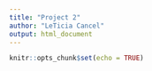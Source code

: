 ```yaml
---
title: "Project 2"
author: "LeTicia Cancel"
output: html_document
---
```


```r
knitr::opts_chunk$set(echo = TRUE)
```

